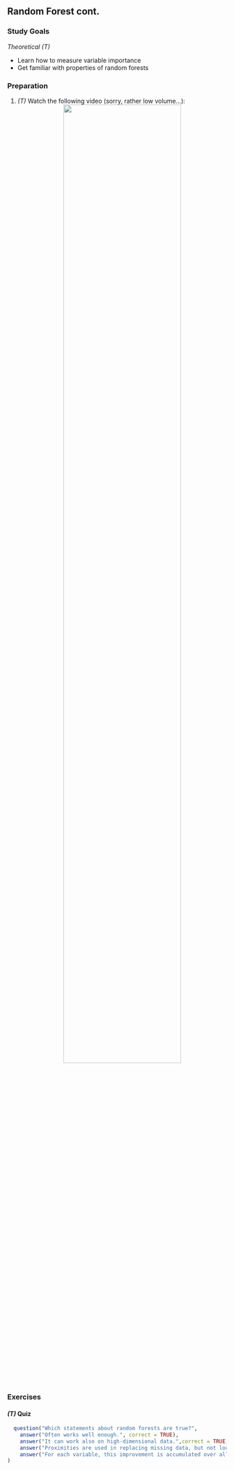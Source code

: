 ## Random Forest cont.

### Study Goals

*Theoretical (T)*

- Learn how to measure variable importance
- Get familiar with properties of random forests

### Preparation

1.  *(T)* Watch the following video  (sorry, rather low volume...):
    <center>
![](https://www.youtube.com/watch?v=g3w98HnbtEw&list=PLMyWaJl2LoXyhFvMjtbBGs0Pi8khHbKm3&index=5&t=0s){width="75%"}
    </center>

### Exercises

#### *(T)* Quiz

```r
  question("Which statements about random forests are true?",
    answer("Often works well enough.", correct = TRUE),
    answer("It can work also on high-dimensional data.",correct = TRUE),
    answer("Proximities are used in replacing missing data, but not locating outliers."),
    answer("For each variable, this improvement is accumulated over all trees for the importance measure.",correct = TRUE)
)
```

